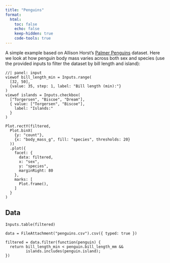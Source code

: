 ```yaml
---
title: "Penguins"
format:
  html:
    toc: false
    echo: false
    keep-hidden: true
    code-tools: true
---
```


A simple example based on Allison Horst's [Palmer Penguins](https://allisonhorst.github.io/palmerpenguins/) dataset. Here we look at how penguin body mass varies across both sex and species (use the provided inputs to filter the dataset by bill length and island):

```ojs
//| panel: input
viewof bill_length_min = Inputs.range(
  [32, 50], 
  {value: 35, step: 1, label: "Bill length (min):"}
)
viewof islands = Inputs.checkbox(
  ["Torgersen", "Biscoe", "Dream"], 
  { value: ["Torgersen", "Biscoe"], 
    label: "Islands:"
  }
)

Plot.rectY(filtered, 
  Plot.binX(
    {y: "count"}, 
    {x: "body_mass_g", fill: "species", thresholds: 20}
  ))
  .plot({
    facet: {
      data: filtered,
      x: "sex",
      y: "species",
      marginRight: 80
    },
    marks: [
      Plot.frame(),
    ]
  }
)
```

## Data

```ojs
Inputs.table(filtered)

data = FileAttachment("penguins.csv").csv({ typed: true })

filtered = data.filter(function(penguin) {
  return bill_length_min < penguin.bill_length_mm &&
         islands.includes(penguin.island);
})
```
